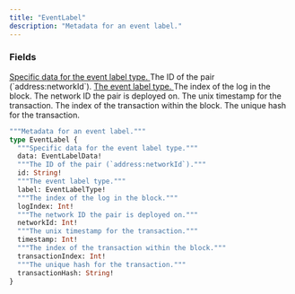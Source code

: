 ```yaml
---
title: "EventLabel"
description: "Metadata for an event label."
---
```


### Fields

<a href="/api-reference/types/eventlabeldata">
  <ResponseField name="data" type="EventLabelData!" required>
    Specific data for the event label type.
  </ResponseField>
</a>

<ResponseField name="id" type="String!" required>
  The ID of the pair (`address:networkId`).
</ResponseField>

<a href="/api-reference/types/eventlabeltype">
  <ResponseField name="label" type="EventLabelType!" required>
    The event label type.
  </ResponseField>
</a>

<ResponseField name="logIndex" type="Int!" required>
  The index of the log in the block.
</ResponseField>

<ResponseField name="networkId" type="Int!" required>
  The network ID the pair is deployed on.
</ResponseField>

<ResponseField name="timestamp" type="Int!" required>
  The unix timestamp for the transaction.
</ResponseField>

<ResponseField name="transactionIndex" type="Int!" required>
  The index of the transaction within the block.
</ResponseField>

<ResponseField name="transactionHash" type="String!" required>
  The unique hash for the transaction.
</ResponseField>


```graphql EventLabel
"""Metadata for an event label."""
type EventLabel {
  """Specific data for the event label type."""
  data: EventLabelData!
  """The ID of the pair (`address:networkId`)."""
  id: String!
  """The event label type."""
  label: EventLabelType!
  """The index of the log in the block."""
  logIndex: Int!
  """The network ID the pair is deployed on."""
  networkId: Int!
  """The unix timestamp for the transaction."""
  timestamp: Int!
  """The index of the transaction within the block."""
  transactionIndex: Int!
  """The unique hash for the transaction."""
  transactionHash: String!
}
```

